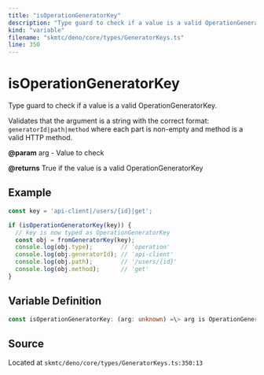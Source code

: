 ```yaml
---
title: "isOperationGeneratorKey"
description: "Type guard to check if a value is a valid OperationGeneratorKey."
kind: "variable"
filename: "skmtc/deno/core/types/GeneratorKeys.ts"
line: 350
---
```


# isOperationGeneratorKey

Type guard to check if a value is a valid OperationGeneratorKey.

Validates that the argument is a string with the correct format:
`generatorId|path|method` where each part is non-empty and method
is a valid HTTP method.


**@param** arg - Value to check

**@returns** True if the value is a valid OperationGeneratorKey


## Example

```typescript
const key = 'api-client|/users/{id}|get';

if (isOperationGeneratorKey(key)) {
  // key is now typed as OperationGeneratorKey
  const obj = fromGeneratorKey(key);
  console.log(obj.type);        // 'operation'
  console.log(obj.generatorId); // 'api-client'
  console.log(obj.path);        // '/users/{id}'
  console.log(obj.method);      // 'get'
}
```

## Variable Definition

```typescript
const isOperationGeneratorKey: (arg: unknown) =\> arg is OperationGeneratorKey
```

## Source

Located at `skmtc/deno/core/types/GeneratorKeys.ts:350:13`
